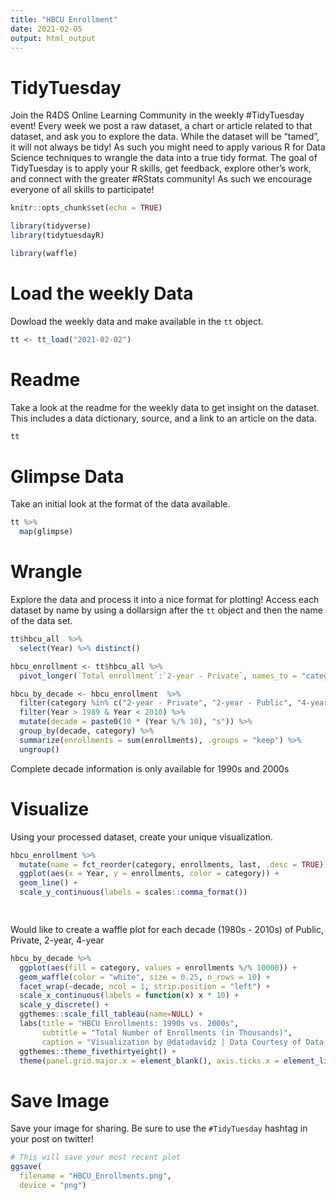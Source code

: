 ```yaml
---
title: "HBCU Enrollment"
date: 2021-02-05
output: html_output
---
```


# TidyTuesday

Join the R4DS Online Learning Community in the weekly #TidyTuesday event!
Every week we post a raw dataset, a chart or article related to that dataset, and ask you to explore the data.
While the dataset will be “tamed”, it will not always be tidy! As such you might need to apply various R for Data Science techniques to wrangle the data into a true tidy format.
The goal of TidyTuesday is to apply your R skills, get feedback, explore other’s work, and connect with the greater #RStats community!
As such we encourage everyone of all skills to participate!

```r

knitr::opts_chunk$set(echo = TRUE)

library(tidyverse)
library(tidytuesdayR)

library(waffle)

```

# Load the weekly Data

Dowload the weekly data and make available in the `tt` object.

```r

tt <- tt_load("2021-02-02")

```


# Readme

Take a look at the readme for the weekly data to get insight on the dataset.
This includes a data dictionary, source, and a link to an article on the data.

```r

tt

```


# Glimpse Data

Take an initial look at the format of the data available.

```r

tt %>% 
  map(glimpse)

```

# Wrangle

Explore the data and process it into a nice format for plotting! Access each dataset by name by using a dollarsign after the `tt` object and then the name of the data set.

```r
tt$hbcu_all  %>%
  select(Year) %>% distinct()

hbcu_enrollment <- tt$hbcu_all %>%
  pivot_longer(`Total enrollment`:`2-year - Private`, names_to = "category", values_to = "enrollments")

hbcu_by_decade <- hbcu_enrollment  %>%
  filter(category %in% c("2-year - Private", "2-year - Public", "4-year - Private", "4-year - Public")) %>%
  filter(Year > 1989 & Year < 2010) %>%
  mutate(decade = paste0(10 * (Year %/% 10), "s")) %>%
  group_by(decade, category) %>%
  summarize(enrollments = sum(enrollments), .groups = "keep") %>%
  ungroup()


```
Complete decade information is only available for 1990s and 2000s

# Visualize

Using your processed dataset, create your unique visualization.

```r
hbcu_enrollment %>%
  mutate(name = fct_reorder(category, enrollments, last, .desc = TRUE)) %>%
  ggplot(aes(x = Year, y = enrollments, color = category)) +
  geom_line() +
  scale_y_continuous(labels = scales::comma_format())

  
```

Would like to create a waffle plot for each decade (1980s - 2010s) of Public, Private, 2-year, 4-year
```r
hbcu_by_decade %>%
  ggplot(aes(fill = category, values = enrollments %/% 10000)) +
  geom_waffle(color = "white", size = 0.25, n_rows = 10) +
  facet_wrap(~decade, ncol = 1, strip.position = "left") + 
  scale_x_continuous(labels = function(x) x * 10) +
  scale_y_discrete() +
  ggthemes::scale_fill_tableau(name=NULL) +
  labs(title = "HBCU Enrollments: 1990s vs. 2000s",
       subtitle = "Total Number of Enrollments (in Thousands)",
       caption = "Visualization by @datadavidz | Data Courtesy of Data.World | #TidyTuesday") +
  ggthemes::theme_fivethirtyeight() +
  theme(panel.grid.major.x = element_blank(), axis.ticks.x = element_line())

```
# Save Image

Save your image for sharing. Be sure to use the `#TidyTuesday` hashtag in your post on twitter! 

```r

# This will save your most recent plot
ggsave(
  filename = "HBCU_Enrollments.png",
  device = "png")

```
